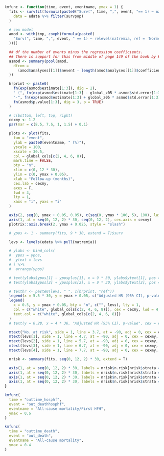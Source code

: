 ```r

kmfunc <- function(time, event, eventname, ymax = 1) {
  fits <- survfit(formula(paste0("Surv(", time, ",", event, "== 1) ~ natremia")),
    data = edata %>% filter(survpop)
  )

  # cox model
  amod <- with(imp, coxph(formula(paste0(
    "Surv(", time, ",", event, " == 1) ~ relevel(natremia, ref = 'Normo/Normo') + ", paste(modvars, collapse = " + ")
  ))))

  ## df the number of events minus the regression coefficients.
  ## There is support for this from middle of page 149 of the book by Parmer & Machin (ISBN 0471936405)
  asmod <- summary(pool(amod,
    dfcom =
      (amod$analyses[[1]]$nevent - length(amod$analyses[[1]]$coefficients))
  ))

  hrprint <- paste0(
    fn(exp(asmod$estimate[1:3]), dig = 2),
    " (", fn(exp(asmod$estimate[1:3] - global_z05 * asmod$std.error[1:3]), dig = 2),
    "-", fn(exp(asmod$estimate[1:3] + global_z05 * asmod$std.error[1:3]), dig = 2), "), ",
    fn(asmod$p.value[1:3], dig = 3, p = TRUE)
  )

  # c(bottom, left, top, right)
  cexmy <- 1.2
  par(mar = c(8.5, 7.6, 1, 1.5) + 0.1)

  plots <- plot(fits,
    fun = "event",
    ylab = paste0(eventname, " (%)"),
    yscale = 100,
    xscale = 30.5,
    col = global_cols[c(2, 4, 6, 8)],
    mark.time = FALSE,
    bty = "n",
    xlim = c(0, 12 * 30),
    ylim = c(0, ymax + 0.05),
    xlab = "Follow-up (months)",
    cex.lab = cexmy,
    axes = F,
    lwd = 4,
    lty = 1,
    xaxs = "i", yaxs = "i"
  )

  axis(2, seq(0, ymax + 0.05, 0.05), c(seq(0, ymax * 100, 5), 100), las = 2, cex.axis = cexmy)
  axis(1, at = seq(0, 12, 2) * 30, seq(0, 12, 2), cex.axis = cexmy)
  plotrix::axis.break(2, ymax + 0.025, style = "slash")

  # ypos <- 1 - summary(fits, 9 * 30, extend = T)$surv

  levs <- levels(edata %>% pull(natremia))

  # ylabs <- bind_cols(
  #  ypos = ypos,
  #  ytext = levs
  # ) %>%
  #  arrange(ypos)

  # text(ylabs$ypos[1] - yposplus[1], x = 9 * 30, ylabs$ytext[1], pos = 4, cex = cexmy)
  # text(ylabs$ypos[2] + yposplus[2], x = 9 * 30, ylabs$ytext[2], pos = 2, cex = cexmy)

  # texthr <- paste0(levs, " ", c(hrprint, "ref"))
  legend(x = 5.5 * 30, y = ymax + 0.05, c("Adjusted HR (95% CI), p-value", hrprint, "ref"), cex = cexmy, adj = 0.5, bty = "n")
  legend(
    x = 0.5, y = ymax + 0.05, bty = "n", c("", levs), lty = 1,
    col = c("white", global_cols[c(2, 4, 6, 8)]), cex = cexmy, lwd = 4,
    text.col = c("white", global_cols[c(2, 4, 6, 8)])
  )
  # text(y = 0.28, x = 4 * 30, "Adjusted HR (95% CI), p-value", cex = cexmy, adj = 0.5)

  mtext("No. at risk", side = 1, line = 3.7, at = -90, adj = 0, cex = cexmy, font = 2)
  mtext(levs[1], side = 1, line = 4.7, at = -90, adj = 0, cex = cexmy, col = global_cols[2])
  mtext(levs[2], side = 1, line = 5.7, at = -90, adj = 0, cex = cexmy, col = global_cols[4])
  mtext(levs[3], side = 1, line = 6.7, at = -90, adj = 0, cex = cexmy, col = global_cols[6])
  mtext(levs[4], side = 1, line = 7.7, at = -90, adj = 0, cex = cexmy, col = global_cols[8])

  nrisk <- summary(fits, seq(0, 12, 2) * 30, extend = T)

  axis(1, at = seq(0, 12, 2) * 30, labels = nrisk$n.risk[nrisk$strata == paste0("natremia=", levs[1])], line = 3.7, tick = FALSE, cex.axis = cexmy)
  axis(1, at = seq(0, 12, 2) * 30, labels = nrisk$n.risk[nrisk$strata == paste0("natremia=", levs[2])], line = 4.7, tick = FALSE, cex.axis = cexmy)
  axis(1, at = seq(0, 12, 2) * 30, labels = nrisk$n.risk[nrisk$strata == paste0("natremia=", levs[3])], line = 5.7, tick = FALSE, cex.axis = cexmy)
  axis(1, at = seq(0, 12, 2) * 30, labels = nrisk$n.risk[nrisk$strata == paste0("natremia=", levs[4])], line = 6.7, tick = FALSE, cex.axis = cexmy)
}
```

```r
kmfunc(
  time = "outtime_hosphf",
  event = "out_deathhosphf",
  eventname = "All-cause mortality/First HFH",
  ymax = 0.6
)
```

```r
kmfunc(
  time = "outtime_death",
  event = "out_death",
  eventname = "All-cause mortality",
  ymax = 0.4
)
```
